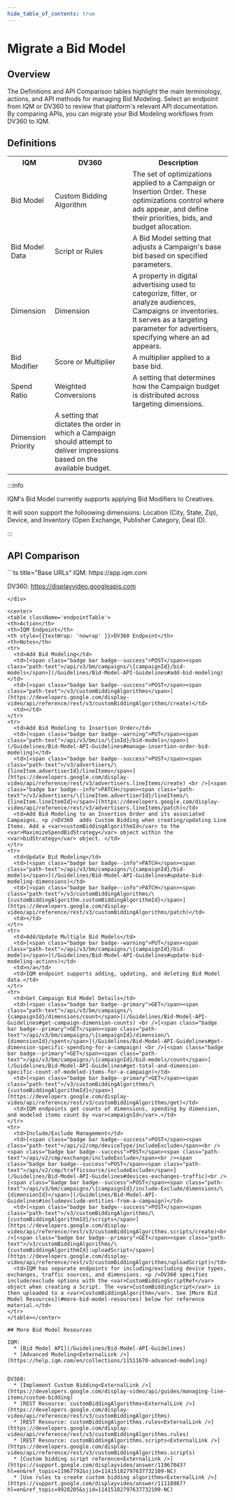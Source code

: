 ```yaml
---
hide_table_of_contents: true
---
```



# Migrate a Bid Model

## Overview 

The Definitions and API Comparison tables highlight the main terminology, actions, and API methods for managing Bid Modeling. Select an endpoint from IQM or DV360 to review that platform's relevant API documentation. By comparing APIs, you can migrate your Bid Modeling workflows from DV360 to IQM.

## Definitions

<center>
<table className='platformTable'>
<th>IQM</th>
<th>DV360</th>
<th>Description</th>
<tr>
  <td>Bid Model</td>
  <td>Custom Bidding Algorithm</td>
  <td>The set of optimizations applied to a Campaign or Insertion Order. These optimizations control where ads appear, and define their priorities, bids, and budget allocation.</td>
</tr>
<tr>
  <td>Bid Model Data</td>
  <td>Script or Rules</td>
  <td>A Bid Model setting that adjusts a Campaign's base bid based on specified parameters.</td>
</tr>
<tr>
  <td>Dimension</td>
  <td>Dimension</td>
  <td>A property in digital advertising used to categorize, filter, or analyze audiences, Campaigns or inventories. It serves as a targeting parameter for advertisers, specifying where an ad appears.</td>
</tr>
<tr>
  <td>Bid Modifier</td>
  <td>Score or Multiplier</td>
  <td>A multiplier applied to a base bid.</td>
</tr>
<tr>
  <td>Spend Ratio</td>
  <td rowSpan={2}>Weighted Conversions</td>
  <td>A setting that determines how the Campaign budget is distributed across targeting dimensions.</td>
</tr>
<tr>
  <td>Dimension Priority</td>
  <td style={{ fontSize: '100%' }}>A setting that dictates the order in which a Campaign should attempt to deliver impressions based on the available budget.</td>
</tr>
</table></center>

<div style={{ maxWidth: "1000px" }}>
:::info

IQM's Bid Model currently supports applying Bid Modifiers to Creatives. 

It will soon support the folloowing dimensions: Location (City, State, Zip), Device, and Inventory (Open Exchange, Publisher Category, Deal ID).

:::
</div>

## API Comparison

<div class="smallTable">
```ts title="Base URLs"
  IQM: https://app.iqm.com
  
  DV360: https://displayvideo.googleapis.com
```
</div>

<center>
<table className='endpointTable'>
<th>Action</th>
<th>IQM Endpoint</th>
<th style={{textWrap: 'nowrap' }}>DV360 Endpoint</th>
<th>Notes</th>
<tr>
  <td>Add Bid Modeling</td>
  <td>[<span class="badge bar badge--success">POST</span><span class="path-text">/api/v3/bm/campaigns/\{campaignId}/bid-models</span>](/Guidelines/Bid-Model-API-Guidelines#add-bid-modeling)</td>
  <td>[<span class="badge bar badge--success">POST</span><span class="path-text">/v3/customBiddingAlgorithms</span>](https://developers.google.com/display-video/api/reference/rest/v3/customBiddingAlgorithms/create)</td>
  <td></td>
</tr>
<tr>
  <td>Add Bid Modeling to Insertion Order</td>
  <td>[<span class="badge bar badge--warning">PUT</span><span class="path-text">/api/v3/bm/io/\{ioId}/bid-models</span>](/Guidelines/Bid-Model-API-Guidelines#manage-insertion-order-bid-modeling)</td>
  <td>[<span class="badge bar badge--success">POST</span><span class="path-text">/v3/advertisers/\{lineItem.advertiserId}/lineItems</span>](https://developers.google.com/display-video/api/reference/rest/v3/advertisers.lineItems/create) <br />[<span class="badge bar badge--info">PATCH</span><span class="path-text">/v3/advertisers/\{lineItem.advertiserId}/lineItems/\{lineItem.lineItemId}</span>](https://developers.google.com/display-video/api/reference/rest/v3/advertisers.lineItems/patch)</td>
  <td>Add Bid Modeling to an Insertion Order and its associated Campaigns. <p />DV360  adds Custom Bidding when creating/updating Line Items. Add a <var>customBiddingAlgorithmId</var> to the <var>MaximizeSpendBidStrategy</var> object within the <var>bidStrategy</var> object. </td>
</tr>
<tr>
  <td>Update Bid Modeling</td>
  <td>[<span class="badge bar badge--info">PATCH</span><span class="path-text">/api/v3/bm/campaigns/\{campaignId}/bid-models</span>](/Guidelines/Bid-Model-API-Guidelines#update-bid-modeling-dimensions)</td>
  <td>[<span class="badge bar badge--info">PATCH</span><span class="path-text">/v3/customBiddingAlgorithms/\{customBiddingAlgorithm.customBiddingAlgorithmId}</span>](https://developers.google.com/display-video/api/reference/rest/v3/customBiddingAlgorithms/patch)</td>
  <td></td>
</tr>
<tr>
  <td>Add/Update Multiple Bid Models</td>
  <td>[<span class="badge bar badge--warning">PUT</span><span class="path-text">/api/v3/bm/campaigns/\{campaignId}/bid-models</span>](/Guidelines/Bid-Model-API-Guidelines#update-bid-modeling-actions)</td>
  <td>n/a</td>
  <td>IQM endpoint supports adding, updating, and deleting Bid Model data.</td>
</tr>
<tr>
  <td>Get Campaign Bid Model Details</td>
  <td>[<span class="badge bar badge--primary">GET</span><span class="path-text">/api/v3/bm/campaigns/\{campaignId}/dimensions/count</span>](/Guidelines/Bid-Model-API-Guidelines#get-campaign-dimension-counts) <br />[<span class="badge bar badge--primary">GET</span><span class="path-text">/api/v3/bm/campaigns/\{campaignId}/dimension/\{dimensionId}/spent</span>](/Guidelines/Bid-Model-API-Guidelines#get-dimension-specific-spending-for-a-campaign) <br />[<span class="badge bar badge--primary">GET</span><span class="path-text">/api/v3/bm/campaigns/\{campaignId}/bid-models/count</span>](/Guidelines/Bid-Model-API-Guidelines#get-total-and-dimension-specific-count-of-modeled-items-for-a-campaign)</td>
  <td>[<span class="badge bar badge--primary">GET</span><span class="path-text">/v3/customBiddingAlgorithms/\{customBiddingAlgorithmId}</span>](https://developers.google.com/display-video/api/reference/rest/v3/customBiddingAlgorithms/get)</td>
  <td>IQM endpoints get counts of dimensions, spending by dimension, and modeled items count by <var>campaignId</var>.</td>
</tr>
<tr>
  <td>Include/Exclude Management</td>
  <td>[<span class="badge bar badge--success">POST</span><span class="path-text">/api/v2/cmp/deviceType/includeExclude</span><br /><span class="badge bar badge--success">POST</span><span class="path-text">/api/v2/cmp/exchange/includeExclude</span><br /><span class="badge bar badge--success">POST</span><span class="path-text">/api/v2/cmp/trafficsource/includeExclude</span>](/Guidelines/Bid-Model-API-Guidelines#devices-exchanges-traffic)<br />[<span class="badge bar badge--success">POST</span><span class="path-text">/api/v3/bm/campaigns/\{campaignId}/include-Exclude/dimensions/\{dimensionId}</span>](/Guidelines/Bid-Model-API-Guidelines#includeexclude-entities-from-a-campaign)</td>
  <td>[<span class="badge bar badge--success">POST</span><span class="path-text">/v3/customBiddingAlgorithms/\{customBiddingAlgorithmId}/scripts</span>](https://developers.google.com/display-video/api/reference/rest/v3/customBiddingAlgorithms.scripts/create)<br />[<span class="badge bar badge--primary">GET</span><span class="path-text">/v3/customBiddingAlgorithms/\{customBiddingAlgorithmId}:uploadScript</span>](https://developers.google.com/display-video/api/reference/rest/v3/customBiddingAlgorithms/uploadScript)</td>
  <td>IQM has separate endpoints for including/excluding device types, exchanges, traffic sources, and dimensions. <p />DV360 specifies include/exclude options with the <var>CustomBiddingScriptRef</var> object when creating a Script. The <var>CustomBiddingScript</var> is then uploaded to a <var>CustomBiddingAlgorithm</var>. See [More Bid Model Resources](#more-bid-model-resources) below for reference material.</td>
</tr>
</table></center>

## More Bid Model Resources

IQM:
  * [Bid Model API](/Guidelines/Bid-Model-API-Guidelines)
  * [Advanced Modeling<ExternalLink />](https://help.iqm.com/en/collections/11511670-advanced-modeling)


DV360: 
  * [Implement Custom Bidding<ExternalLink />](https://developers.google.com/display-video/api/guides/managing-line-items/custom-bidding)
  * [REST Resource: customBiddingAlgorithms<ExternalLink />](https://developers.google.com/display-video/api/reference/rest/v3/customBiddingAlgorithms)
  * [REST Resource: customBiddingAlgorithms.rules<ExternalLink />](https://developers.google.com/display-video/api/reference/rest/v3/customBiddingAlgorithms.rules)
  * [REST Resource: customBiddingAlgorithms.scripts<ExternalLink />](https://developers.google.com/display-video/api/reference/rest/v3/customBiddingAlgorithms.scripts)
  * [Custom bidding script reference<ExternalLink />](https://support.google.com/displayvideo/answer/11967043?hl=en&ref_topic=11967792&sjid=11415182797637732109-NC)
  * [Use rules to create custom bidding algorithms<ExternalLink />](https://support.google.com/displayvideo/answer/11118987?hl=en&ref_topic=9928205&sjid=11415182797637732109-NC)